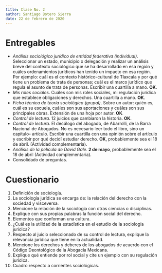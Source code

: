 ```yaml
---
title: Clase No. 2
author: Santiago Botero Sierra
date: 22 de febrero de 2020
---
```


# Entregables

+ *Análisis sociológico jurídico de entidad federativa (individual)*.
    Seleccionar  un estado, municipio o delegación y realizar un análisis breve
    del contexto sociológico que se ha desarrollado en esa  región y cuáles
    ordenamientos jurídicos han tenido un impacto en esa región. Por ejemplo:
    cuál es el contexto histórico-cultural de Tlaxcala y por qué  tiene un
    problema de trata de personas; cuál es el marco jurídico que  regula el
    asunto de trata de personas. Escribir una cuartilla a mano. **OK**.
+ *Mis roles sociales*. Cuáles son mis roles sociales, mi regulación jurídica
    que establece obligaciones y derechos. Una cuartilla a mano.
    **OK**.
+ *Ficha técnica de teoría sociológica (grupal)*. Sobre un autor: quién es, cuál
    es su escuela, cuáles son sus aportaciones y cuáles son sus principales
    obras. Extensión de una hoja por autor. **OK**.
+ *Control de lectura*. 12 juicios que cambiaron la historia. **OK**.
+ *Control de lectura*. El decálogo del abogado, de Abarrolli, de la Barra
    Nacional de Abogados. No es necesario leer todo el libro, sino un capítulo-
    artículo. Escribir una cuartilla con una opinión sobre el artículo y
    escribir por qué decidí estudiar derecho. **OK**, probablemente sea
    el 18 de abril. (Actividad complementaria).
+ *Análisis de la película de David Gale*. **2 de mayo**, probablemente sea el
    18 de abril (Actividad complementaria).
+ Consolidado de preguntas.

# Cuestionario

1. Definición de sociología.
2. La sociología jurídica se encarga de: la relación del derecho con la sociedad
    y visceversa.
3. Mencione la relación de la sociología con otras ciencias o disciplinas.
4. Explique con sus propias palabras la función social del derecho.
5. Elementos que conforman una cultura.
6. ¿Cuál es la utilidad de la estadística en el estudio de la sociología
    jurídica?
7. Respecto al juicio seleccionado de su control de lectura, explique la
    relevancia jurídica que tiene en la actualidad.
8. Mencione los derechos y deberes de los abogados de acuerdo con el Código
    Deontológico de la Abogacía Mexicana.
9. Explique qué entiende por rol social y cite un ejemplo con su regulación
    jurídica.
10. Cuadro respecto a corrientes sociológicas.
